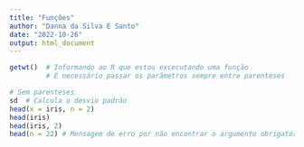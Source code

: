 ```yaml
---
title: "Funções"
author: "Danna da Silva E Santo"
date: "2022-10-26"
output: html_document
---
```


```r
getwt()  # Informando ao R que estou excecutando uma função
         # É necessário passar os parâmetros sempre entre parenteses 

# Sem parenteses
sd  # Calcula o desvio padrão 
head(x = iris, n = 2)
head(iris)
head(iris, 2)
head(n = 22) # Mensagem de erro por não encontrar o argumento obrigatório

```


